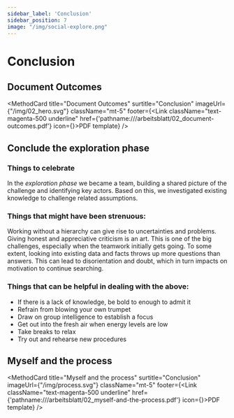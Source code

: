 ```yaml
---
sidebar_label: 'Conclusion'
sidebar_position: 7
image: "/img/social-explore.png"
---
```



# Conclusion

## Document Outcomes

<MethodCard
  title="Document Outcomes"
  surtitle="Conclusion"
  imageUrl={"/img/02_hero.svg"}
  className="mt-5"
  footer={<Link className="text-magenta-500 underline" href={'pathname:///arbeitsblatt/02_document-outcomes.pdf'} icon={<EditIcon className="w-3 h-3 text-inherit" />}>PDF template</Link>}
/>

## Conclude the exploration phase

### Things to celebrate

In the _exploration phase_ we became a team, building a shared picture of the challenge and identifying key actors. Based on this, we investigated existing knowledge to challenge related assumptions.

### Things that might have been strenuous:

Working without a hierarchy can give rise to uncertainties and problems. Giving honest and appreciative criticism is an art. This is one of the big challenges, especially when the teamwork initially gets going. To some extent, looking into existing data and facts throws up more questions than answers. This can lead to disorientation and doubt, which in turn impacts on motivation to continue searching.

### Things that can be helpful in dealing with the above:

- If there is a lack of knowledge, be bold to enough to admit it
- Refrain from blowing your own trumpet
- Draw on group intelligence to establish a focus
- Get out into the fresh air when energy levels are low
- Take breaks to relax
- Try out and rehearse new procedures

## Myself and the process

<MethodCard
  title="Myself and the process"
  surtitle="Conclusion"
  imageUrl={"/img/process.svg"}
  className="mt-5"
  footer={<Link className="text-magenta-500 underline" href={'pathname:///arbeitsblatt/02_myself-and-the-process.pdf'} icon={<EditIcon className="w-3 h-3 text-inherit" />}>PDF template</Link>}
/>